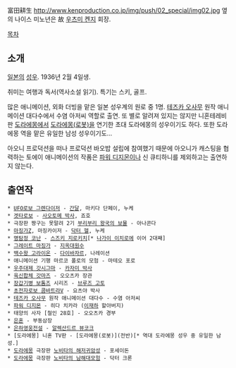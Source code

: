 富田耕生 
http://www.kenproduction.co.jp/img/push/02_special/img02.jpg
옆의 나이스 미노년은 故 [[우츠미 켄지]] 회장. 

[[목차]]

== 소개 ==
[[일본]]의 [[성우]]. 1936년 2월 4일생.

취미는 여행과 독서(역사소설 읽기). 특기는 스키, 골프. 

많은 애니메이션, 외화 더빙을 맡은 일본 성우계의 원로 중 1명. [[테즈카 오사무]] 원작 애니메이션 대다수에서 수염 아저씨 역할로 출연. 또 별로 알려져 있지는 않지만 니혼테레비판 [[도라에몽]]에서 [[도라에몽(로봇)]]을 연기한 초대 도라에몽의 성우이기도 하다. 또한 도라에몽 역을 맡은 유일한 남성 성우이기도...

아오니 프로덕션을 떠나 프로덕션 바오밥 설립에 참여했기 때문에 아오니가 캐스팅을 협력하는 토에이 애니메이션의 작품은 [[파워 디지몬]]이나 신 큐티하니를 제외하고는 출연하지 않는다.

== 출연작 ==
 * [[UFO로보 그렌다이저]] - [[간달]], 마키다 단페이, 누케
 * [[겟타로보]] - [[사오토메 박사]], 죠호
 * 극장판 짱구는 못말려 2기 [[부리부리 왕국의 보물]] - 아나콘다
 * [[마징가Z]], 마징카이저 - [[닥터 헬]], 누케
 * [[명탐정 코난]] - [[스즈키 지로키치]][* [[나가이 이치로]]에 이어 2대째]
 * [[그레이트 마징가]] - [[지옥대원수]]
 * [[백수왕 고라이온]] - [[다이바자르]], 나레이션
 * 애니메이션 기행 마르코 폴로의 모험 - 마테오 포로
 * [[우주대제 갓시그마]] - [[카자미 박사]]
 * [[육신합체 갓마즈]] - 오오츠카 장관
 * [[장갑기병 보톰즈]] 시리즈 - [[브루즈 고토]]
 * [[초전자로보 콤바트라V]] - 요츠야 박사
 * [[테즈카 오사무]] 원작 애니메이션 대다수 - 수염 아저씨
 * [[파워 디지몬]] - 히다 치카라 ([[이재하]] 할아버지)
 * 태양의 사자 [철인 28호] - 오오츠카 경부
 * [[은혼]] - 부동삼장
 * [[은하영웅전설]] - [[알렉산드르 뷰코크]]
 * [도라에몽] 니혼 TV판 - [도라에몽(로봇)](전반)[* 역대 도라에몽 성우 중 유일한 남성.]
 * [[도라에몽]] 극장판 [[노비타의 해저귀암성]] - 포세이돈
 * [[도라에몽]] 극장판 [[노비타의 남해대모험]] - 닥터 크론
